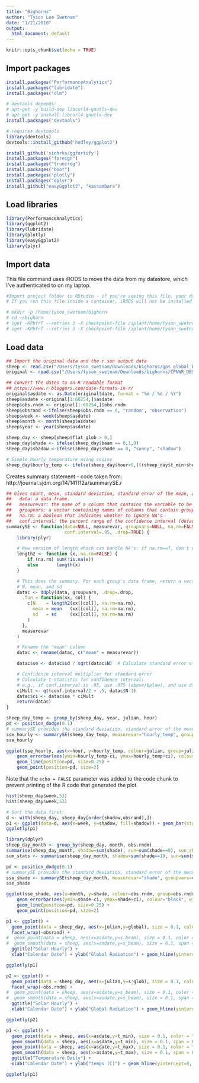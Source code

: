 ```yaml
---
title: "Bighorns"
author: "Tyson Lee Swetnam"
date: "1/21/2018"
output:
  html_document: default
---
```


```r
knitr::opts_chunk$set(echo = TRUE)
```

## Import packages

```r
install.packages("PerformanceAnalytics")
install.packages("lubridate")
install.packages("dlm")

# devtools depends:
# apt-get -y build-dep libcurl4-gnutls-dev
# apt-get -y install libcurl4-gnutls-dev
install.packages("devtools")

# requires devtoools 
library(devtools)
devtools::install_github('hadley/ggplot2')

install_github('sinhrks/ggfortify')
install.packages("foreign")
install.packages("truncreg")
install.packages("boot")
install.packages("plotly")
install.packages("dplyr")
install_github("easyGgplot2", "kassambara")
```

## Load libraries

```r
library(PerformanceAnalytics)
library(ggplot2)
library(lubridate)
library(plotly)
library(easyGgplot2)
library(plyr)
```

## Import data

This file command uses iRODS to move the data from my datastore, which I've authenticated to on my laptop.
```bash
#Import project folder to RStudio - if you're seeing this file, your data are not on the RStudio yet.
# If you run this file inside a container, iRODS will not be installed - you must either install iRODS iCommands, or run this outside the container.

# mkdir -p /home/tyson_swetnam/bighorn
# cd ~/bighorn
# iget -KPbfrT --retries 3 -X checkpoint-file /iplant/home/tyson_swetnam/bighorns/CPNWR_DBS_Locs_02Nov17.csv
# iget -KPbfrT --retries 3 -X checkpoint-file /iplant/home/tyson_swetnam/bighorns/gps_global_beam_flat_temp.csv 
``` 

## Load data

```r
## Import the original data and the r.sun output data
sheep <- read.csv("/Users/tyson_swetnam/Downloads/bighorns/gps_global_beam_flat_temp.csv")
original <- read.csv("/Users/tyson_swetnam/Downloads/bighorns/CPNWR_DBS_Locs_02Nov17.csv")

## Convert the dates to an R readable format
## https://www.r-bloggers.com/date-formats-in-r/ 
original$asdate <- as.Date(original$date, format = "%m / %d / %Y")
sheep$asdate <-original[1:60254,]$asdate
sheep$obs.rndm <- original[1:60254,]$obs.rndm
sheep$obsrand <-ifelse(sheep$obs.rndm == 0, "random", "observation")
sheep$week <- week(sheep$asdate)
sheep$month <- month(sheep$asdate)
sheep$year <- year(sheep$asdate)

sheep_day <- sheep[sheep$flat_glob > 0,]
sheep_day$shade <- ifelse(sheep_day$beam == 0,1,0)
sheep_day$shadow <-ifelse(sheep_day$shade == 0, "sunny", "shadow")
```

```r
# Simple hourly temperature using cosine
sheep_day$hourly_temp <- ifelse(sheep_day$hour<9,(((sheep_day$t_min+sheep_day$t_max)/2) * cos(sheep_day$hour *(pi/9)) + (sheep_day$t_min+sheep_day$t_max)/2),(((sheep_day$t_min+sheep_day$t_max)/2) * cos((sheep_day$hour - 10) *(pi/13)) + (sheep_day$t_min+sheep_day$t_max)/2))
```

Creates summary statement - code taken from: http://journal.sjdm.org/14/141112a/summarySE.r 

```r
## Gives count, mean, standard deviation, standard error of the mean, and confidence interval (default 95%).
##   data: a data frame.
##   measurevar: the name of a column that contains the variable to be summariezed
##   groupvars: a vector containing names of columns that contain grouping variables
##   na.rm: a boolean that indicates whether to ignore NA's
##   conf.interval: the percent range of the confidence interval (default is 95%)
summarySE <- function(data=NULL, measurevar, groupvars=NULL, na.rm=FALSE,
                      conf.interval=.95, .drop=TRUE) {
    library(plyr)

    # New version of length which can handle NA's: if na.rm==T, don't count them
    length2 <- function (x, na.rm=FALSE) {
        if (na.rm) sum(!is.na(x))
        else       length(x)
    }

    # This does the summary. For each group's data frame, return a vector with
    # N, mean, and sd
    datac <- ddply(data, groupvars, .drop=.drop,
      .fun = function(xx, col) {
        c(N    = length2(xx[[col]], na.rm=na.rm),
          mean = mean   (xx[[col]], na.rm=na.rm),
          sd   = sd     (xx[[col]], na.rm=na.rm)
        )
      },
      measurevar
    )

    # Rename the "mean" column    
    datac <- rename(datac, c("mean" = measurevar))

    datac$se <- datac$sd / sqrt(datac$N)  # Calculate standard error of the mean

    # Confidence interval multiplier for standard error
    # Calculate t-statistic for confidence interval: 
    # e.g., if conf.interval is .95, use .975 (above/below), and use df=N-1
    ciMult <- qt(conf.interval/2 + .5, datac$N-1)
    datac$ci <- datac$se * ciMult
    return(datac)
}
```


```r

sheep_day_temp <- group_by(sheep_day, year, julian, hour)
pd <- position_dodge(0.1)
# summarySE provides the standard deviation, standard error of the mean, and a (default 95%) confidence interval
sse_hourly <- summarySE(sheep_day_temp, measurevar="hourly_temp", groupvars=c("julian","hour"))
sse_hourly

ggplot(sse_hourly, aes(x=hour, y=hourly_temp, colour=julian, group=julian)) + 
    geom_errorbar(aes(ymin=hourly_temp-ci, ymax=hourly_temp+ci), colour="black", width=.1, position=pd) +
    geom_line(position=pd, size=0.25) +
    geom_point(position=pd, size=2)
```

Note that the `echo = FALSE` parameter was added to the code chunk to prevent printing of the R code that generated the plot.

```r
hist(sheep_day$week,53)
hist(sheep_day$week,53)
```

```r
# Sort the data first:
d <- with(sheep_day, sheep_day[order(shadow,obsrand),])
p1 <- ggplot(data=d, aes(x=week, y=shadow, fill=shadow)) + geom_bar(stat="identity") + scale_y_discrete(breaks = c(0,50,150,200,250))
ggplotly(p1)

```

```r
library(dplyr)
sheep_day_month <- group_by(sheep_day, month, obs.rndm)
summarise(sheep_day_month, shadow=sum(shade), sun=sum(shade==0), sun_shade_ratio=shadow/sun)
sum_stats <- summarise(sheep_day_month, shadow=sum(shade==1), sun=sum(shade==0), sun_shade_ratio=shadow/sun)
```


```r
pd <- position_dodge(0.1)
# summarySE provides the standard deviation, standard error of the mean, and a (default 95%) confidence interval
sse_shade <- summarySE(sheep_day_month, measurevar="shade", groupvars=c("month","obs.rndm"))
sse_shade 

ggplot(sse_shade, aes(x=month, y=shade, colour=obs.rndm, group=obs.rndm)) + 
    geom_errorbar(aes(ymin=shade-ci, ymax=shade+ci), colour="black", width=.1, position=pd) +
    geom_line(position=pd, size=0.25) +
    geom_point(position=pd, size=2)
```

```r

p1 <- ggplot() +
  geom_point(data = sheep_day, aes(x=julian,y=global), size = 0.1, color = "red") +
  facet_wrap(~obsrand) +
#  geom_point(data = sheep, aes(x=asdate,y=s_beam), size = 0.1, color = "blue") +
#  geom_smooth(data = sheep, aes(x=asdate,y=s_beam), size = 0.1, span = 0.1, color = "blue") +
  ggtitle("Solar Hourly") + 
  xlab("Calendar Date") + ylab("Global Radiation") + geom_hline(yintercept=1, size = 0.1)

ggplotly(p1)
```

```r

p2 <- ggplot() +
  geom_point(data = sheep_day, aes(x=julian,y=s_glob), size = 0.1, color = "red") +
  facet_wrap(~obs.rndm) +
#  geom_point(data = sheep, aes(x=asdate,y=s_beam), size = 0.1, color = "blue") +
#  geom_smooth(data = sheep, aes(x=asdate,y=s_beam), size = 0.1, span = 0.1, color = "blue") +
  ggtitle("Solar Hourly") + 
  xlab("Calendar Date") + ylab("Global Radiation") + geom_hline(yintercept=1, size = 0.1)

ggplotly(p2)
```

```r

p1 <- ggplot() +
  geom_point(data = sheep, aes(x=asdate,y=t_min), size = 0.1, color = "blue") +
  geom_smooth(data = sheep, aes(x=asdate,y=t_min), size = 0.1, span = 0.1, color = "blue") +
  geom_point(data = sheep, aes(x=asdate,y=t_max), size = 0.1, color = "blue") +
  geom_smooth(data = sheep, aes(x=asdate,y=t_max), size = 0.1, span = 0.1, color = "blue") +
  ggtitle("Temperature Daily") + 
  xlab("Calendar Date") + ylab("temps (C)") + geom_hline(yintercept=0, size = 0.1)

ggplotly(p1)
```
